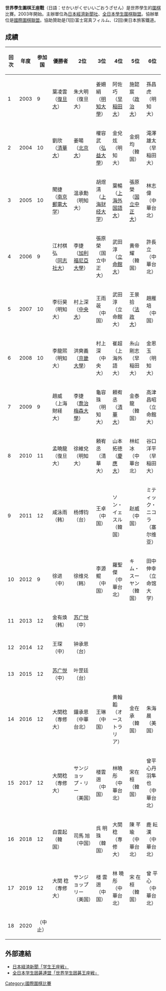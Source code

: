 '''世界學生圍棋王座戰'''（日語：せかいがくせいいごおうざせん）是世界學生的[[圍棋|圍棋]]比賽。2003年開始。主辦單位為[[日本經濟新聞社|日本經濟新聞社]]、[[全日本學生圍棋聯盟|全日本學生圍棋聯盟]]。協辦單位是[[國際圍棋聯盟|國際圍棋聯盟]]。協助贊助是(1回)富士寫真フィルム、(2回)東日本旅客鐵道。

==成績==
{| class="wikitable"
|-
! 回次
! 年度
! 参加国
! 優勝者
! 2位
! 3位
! 4位
! 5位
! 6位
|-
| 1
| 2003
| 9
| 葉凌雲<br>（[[復旦大学|復旦大]]）
| 朱大明<br>（復旦大）
| 姜姍絹<br>（[[明知大學|明知大學]]）
| 阿佐巧<br>（[[早稲田大学|早稲田大]]）
| 施懿宸<br>（[[国立政治大学|政治大]]）
| 孫昌虎<br>（明知大）
|-
| 2
| 2004
| 10
| 劉欣<br>（[[清華大学|清華大]]）
| 姜暘<br>（[[北京大学|北京大]]）
| 權容武<br>（[[弘益大學|弘益大學]]）
| 金兌炫<br>（明知大）
| 金炯均<br>（韓国）
| 滝澤雄太<br>（早稲田大）
|-
| 3
| 2005
| 10
| 聞捷<br>（[[南京郵電大学|南京郵電大学]]）
| 温承勳<br>（明知大）
| 胡煜淸<br>（[[上海财经大学|上海财经大学]]）
| 葉暢<br>（[[上海外国語大学|上海外国語大]]）
| 張原榮<br>（[[国立中正大学|国立中正大]]）
| 林志偉<br>（中華台北）
|-
| 4
| 2006
| 9
| 江村棋弘<br>（[[同志社大学|同志社大]]）
| 李捷（[[加利福尼亞大學|加利福尼亞大學]]）
| 張原榮<br>（国立中正大）
| 武田淳<br>（[[立命館大学|立命館大]]）
| 黄帝耀<br>（韓国）
| 許長立<br>（中華台北）
|-
| 5
| 2007
| 10
| 李衍昊<br>（明知大）
| 村上深<br>（[[中央大学_(日本)|中央大]]）
| 王雨荍<br>（中国）
| 武田淳<br>（立命館大）
| 王景拾<br>（[[法政大学|法政大]]）
| 趙雁培<br>（中国）
|-
| 6
| 2008
| 10
| 李龍煕<br>（明知大）
| 洪奭義<br>（[[京畿大學|京畿大學]]）
| 村上深<br>（中央大）
| 崔超<br>（上海外語大）
| 糸山剛志<br>（早稲田大）
| 金恩玉<br>（明知大）
|-
| 7
| 2009
| 9
| 趙威<br>（上海財経大）
| 李捷（[[喬治梅森大學|喬治梅森大學]]）
| 龜容珠<br>（明知大）
| 頼宥丞<br>（[[国立清華大学|清華大]]）
| 金泰龍<br>（韓国）
| 高津昌昭<br>（立命館大）
|-
| 8
| 2010
| 11
| 孟曉龍<br>（復旦大）
| 徐維兌<br>（明知大）
| 頼宥丞<br>（清華大）
| 山本拓徳<br>（[[慶應義塾大学|慶應大]]）
| 林虹冰<br>（中華台北）
| 谷口洋平<br>（早稲田大）
|-
| 9
| 2011
| 12
| 咸泳雨（韩）
| 杨博钧 （台）
| 王卓<br>（中国）
| ソン・イェスル<br>（韓国）
| 赵威<br>（中国）
| ミティック・ニコラ<br>（塞尔维亚）
|-
| 10
| 2012
| 9
| 徐进（中）
| 徐维兑 （韩）
| 李源鲲<br>（中国）
| 羅聖傑<br>（中華台北）
| キム・スーヤン<br>（韓国）
| 田中伸幸<br>（立命馆大学）
|-
| 11
| 2013
| 12
| 金有焕（韩） 
| [[苏广悦|苏广悦]] （中）
|-
| 12
| 2014
| 12
| 王琛（中） 
| 钟承恩（台）
|-
| 13
| 2015
| 12
| [[苏广悦|苏广悦]] （中）
| 叶罡廷（台）
|-
| 14
| 2016
| 12
| 大関稔<br>（専修大）
| 鐘承恩<br>（中華台北）
| 王琳<br>（中国）
| 黄翰韜<br>（オーストラリア）
| 金在承<br>（韓国）
| 朱海晨<br>（美国）
|-
| 15
| 2017
| 12
| 大関稔<br>（専修大）
| サンジョップ・リー<br>（美国）
| 楼雲逍<br>（中国）
| 林曉彤<br>（中華台北）
| 宋在桓<br>（韓国）
| 曾平心丹羽隼也<br>（中華台北）
|-
|16
|2018
|12
|白雲起
（韓国）
|司馬 旭
（中国）
|呉 明珠
（韓国）
|大関 稔
（専修大）
|陳 芊瑜
（中華台北）
|鹿 耘漢
（中華台北）
|-
|17
|2019
|12
|大関 稔
（専修大）
|サンジョップ リー
（美国）
|楼 雲逍
（中国）
|林 曉彤
（中華台北）
|宋 在桓
（韓国）
|曾 平心
（中華台北）
|-
|18
|2020
|（中止）
|}

==外部連結==
*[http://hobby.nikkei.co.jp/igo/student/ 日本経済新聞「学生王座戦」] {{Wayback|url=http://hobby.nikkei.co.jp/igo/student/ |date=20130612003416 }}
*[https://web.archive.org/web/20100627135002/http://gakusei15renmei.hp.infoseek.co.jp/nihon/sekaiohza/top.htm 全日本学生囲碁連盟「世界学生囲碁王座戦」]

[[Category:國際圍棋比賽|Category:國際圍棋比賽]]